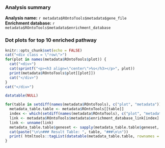 ### Analysis summary

**Analysis name:** `r metadata$ROntoTools$metadata$gene_file`  
**Enrichment database:** `r metadata$ROntoTools$metadata$enrichment_database`  


### Dot plots for top 10 enriched pathway

```r
knitr::opts_chunk$set(echo = FALSE)
cat("<div class = \"row\">")
for(plot in names(metadata$ROntoTools$plot)) {
  cat("<div>")
  cat(sprintf("<p><h3 align=\"center\">%s</h3></p>", plot))
  print(metadata$ROntoTools$plot[[plot]])
  cat("</div>")
}
cat("</div>")
```

```r
datatable(NULL)
```


```r
for(table in setdiff(names(metadata$ROntoTools), c("plot", "metadata"))){
  metadata_table.table <- metadata$ROntoTools[[table]]
  index <- which(setdiff(names(metadata$ROntoTools), c("plot", "metadata")) %in% table)
  link <- metadata$ROntoTools$metadata$enrichment_database_link[index]
  link <- unname(link)
  metadata_table.table$geneset <- sapply(metadata_table.table$geneset, function(geneset) sprintf("<a href=\"%s%s\">%s</a>", link, geneset, geneset))
  cat(paste("\n\n### Result Table: ", table, "###\n\n"))
  print( htmltools::tagList(datatable(metadata_table.table, rownames = FALSE, options = list(pageLength = 5, scrollX=T, autoWidth = TRUE, columnDefs = list(list(width = '500px', targets = 2))), escape = FALSE )))
}
```

